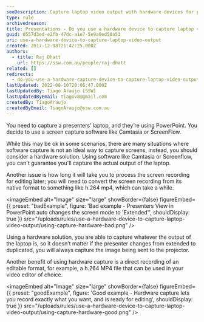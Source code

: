 ```yaml
---
seoDescription: Capture laptop video output with hardware devices for precise and efficient presentations.
type: rule
archivedreason:
title: Presentations - Do you use a hardware device to capture laptop video output?
guid: 0557d3ed-e2fb-47dc-a1e7-5e9a0ed50a53
uri: use-a-hardware-device-to-capture-laptop-video-output
created: 2017-12-08T21:42:25.000Z
authors:
  - title: Raj Dhatt
    url: https://ssw.com.au/people/raj-dhatt
related: []
redirects:
  - do-you-use-a-hardware-capture-device-to-capture-laptop-video-output
lastUpdated: 2022-08-10T20:06:47.000Z
lastUpdatedBy: Tiago Araújo [SSW]
lastUpdatedByEmail: tiagov8@gmail.com
createdBy: TiagoAraujo
createdByEmail: TiagoAraujo@ssw.com.au
---
```


You need to capture a presenters’ laptop, and they’re using PowerPoint. You decide to use a screen capture software like Camtasia or ScreenFlow.

While this may be ok in some scenarios, there are many situations where software capture is not an ideal way to capture screens, instead, you should consider a hardware solution.
Using software like Camtasia or Screenflow, you can't guarantee you'll capture the actual output of the laptop.

Another issue is how long it will take you to process the screen recording for editing later; you will need to convert the screen recording from its native format to something like h.264 mp4, which can take a while.

<imageEmbed
  alt="Image"
  size="large"
  showBorder={false}
  figureEmbed={{
    preset: "badExample",
    figure: 'Bad example - Presenters View in PowerPoint auto changes the screen mode to \'Extended\'',
    shouldDisplay: true
  }}
  src="/uploads/rules/use-a-hardware-device-to-capture-laptop-video-output/using-capture-hardware-bad.png"
/>

Using a hardware solution, you are able to capture whatever the output of the laptop is, so it doesn’t matter if the presenter changes from extended to duplicated, you will always capture the image being sent to the projector.

Another benefit of using hardware capture is a direct recording of an editable format, for example, a h.264 MP4 file that can be used in your video editor of choice.

<imageEmbed
  alt="Image"
  size="large"
  showBorder={false}
  figureEmbed={{
    preset: "goodExample",
    figure: 'Good example - Hardware capture lets you record exactly what you want, and is ready for editing',
    shouldDisplay: true
  }}
  src="/uploads/rules/use-a-hardware-device-to-capture-laptop-video-output/using-capture-hardware-good.png"
/>
